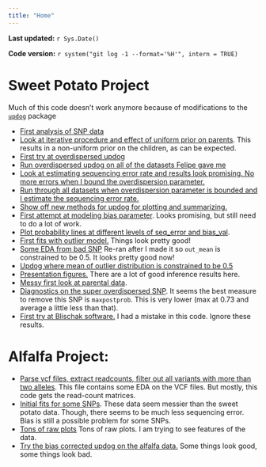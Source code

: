 ```yaml
---
title: "Home"
---
```


**Last updated:** `r Sys.Date()`

**Code version:** `r system("git log -1 --format='%H'", intern = TRUE)`


# Sweet Potato Project

Much of this code doesn't work anymore because of modifications to the [`updog`](https://github.com/dcgerard/updog) package

* [First analysis of SNP data](snp_analysis.html)
* [Look at iterative procedure and effect of uniform prior on parents](iter_procedure.html). This results in a non-uniform prior on the children, as can be expected.
* [First try at overdispersed updog](updot_overdispersion.html)
* [Run overdispersed updog on all of the datasets Felipe gave me](more_updog_over.html)
* [Look at estimating sequencing error rate and results look promising. No more errors when I bound the overdispersion parameter.](updog_overdispersion_seq_est.html)
* [Run through all datasets when overdispersion parameter is bounded and I estimate the sequencing error rate.](more_updog_over_seq_est.html)
* [Show off new methods for updog for plotting and summarizing.](showoff_plots.html)
* [First attempt at modeling bias parameter](vanilla_updog.html). Looks promising, but still need to do a lot of work.
* [Plot probability lines at different levels of seq_error and bias_val](prob_lines.html).
* [First fits with outlier model.](vanilla_updog_outlier.html) Things look pretty good!
* [Some EDA from bad SNP](diagnostic_plot.html) Re-ran after I made it so `out_mean` is constrained to be 0.5. It looks pretty good now!
* [Updog where mean of outlier distribution is constrained to be 0.5](vanilla_updog_out_mean_06.html)
* [Presentation figures.](presentation_figures.html) There are a lot of good inference results here.
* [Messy first look at parental data](check_parental_precisions.html).
* [Diagnostics on the super overdispersed SNP](parent_info.html). It seems the best measure to remove this SNP is `maxpostprob`. This is very lower (max at 0.73 and average a little less than that).
* [First try at Blischak software.](blischak_compare.html) I had a mistake in this code. Ignore these results.

# Alfalfa Project:

* [Parse vcf files, extract readcounts, filter out all variants with more than two alleles](parse_vcf.html). This file contains some EDA on the VCF files. But mostly, this code gets the read-count matrices.
* [Initial fits for some SNPs](initial_updog_fits.html). These data seem messier than the sweet potato data. Though, there seems to be much less sequencing error. Bias is still a possible problem for some SNPs.
* [Tons of raw plots](tons_of_plots.html) Tons of raw plots. I am trying to see features of the data.
* [Try the bias corrected updog on the alfalfa data.](initial_updog_fits_with_bias.html) Some things look good, some things look bad.

